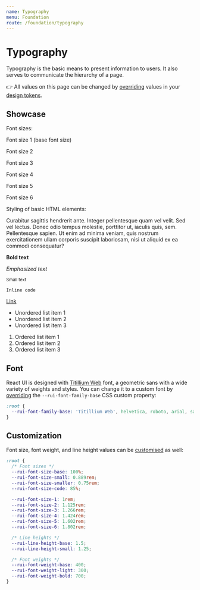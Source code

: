 ```yaml
---
name: Typography
menu: Foundation
route: /foundation/typography
---
```


# Typography


Typography is the basic means to present information to users. It also serves to
communicate the hierarchy of a page.

👉 All values on this page can be changed by
[overriding](/customize/theming/overview) values in your
[design tokens](/foundation/design-tokens).

## Showcase

Font sizes:

<Playground>
  <p className="font-size-1">Font size 1 (base font size)</p>
  <p className="font-size-2">Font size 2</p>
  <p className="font-size-3">Font size 3</p>
  <p className="font-size-4">Font size 4</p>
  <p className="font-size-5">Font size 5</p>
  <p className="font-size-6">Font size 6</p>
</Playground>

Styling of basic HTML elements:

<Playground>
  <p>
    Curabitur sagittis hendrerit ante. Integer pellentesque quam vel velit. Sed
    vel lectus. Donec odio tempus molestie, porttitor ut, iaculis quis, sem.
    Pellentesque sapien. Ut enim ad minima veniam, quis nostrum exercitationem
    ullam corporis suscipit laboriosam, nisi ut aliquid ex ea commodi
    consequatur?
  </p>
  <p>
    <strong>Bold text</strong>
  </p>
  <p>
    <em>Emphasized text</em>
  </p>
  <p>
    <small>Small text</small>
  </p>
  <p>
    <code>Inline code</code>
  </p>
  <p>
    <a href="/">Link</a>
  </p>
  <ul>
    <li>Unordered list item 1</li>
    <li>Unordered list item 2</li>
    <li>Unordered list item 3</li>
  </ul>
  <ol>
    <li>Ordered list item 1</li>
    <li>Ordered list item 2</li>
    <li>Ordered list item 3</li>
  </ol>
</Playground>

## Font

React UI is designed with [Titillium Web] font, a geometric sans with a wide
variety of weights and styles. You can change it to a custom font by
[overriding](/customize/theming/overview) the `--rui-font-family-base` CSS
custom property:

```css
:root {
  --rui-font-family-base: 'Titillium Web', helvetica, roboto, arial, sans-serif;
}
```

## Customization

Font size, font weight, and line height values can be
[customised](/customize/theming/overview) as well:

```css
:root {
  /* Font sizes */
  --rui-font-size-base: 100%;
  --rui-font-size-small: 0.889rem;
  --rui-font-size-smaller: 0.75rem;
  --rui-font-size-code: 85%;

  --rui-font-size-1: 1rem;
  --rui-font-size-2: 1.125rem;
  --rui-font-size-3: 1.266rem;
  --rui-font-size-4: 1.424rem;
  --rui-font-size-5: 1.602rem;
  --rui-font-size-6: 1.802rem;

  /* Line heights */
  --rui-line-height-base: 1.5;
  --rui-line-height-small: 1.25;

  /* Font weights */
  --rui-font-weight-base: 400;
  --rui-font-weight-light: 300;
  --rui-font-weight-bold: 700;
}
```

[Titillium Web]: https://fonts.google.com/specimen/Titillium+Web
